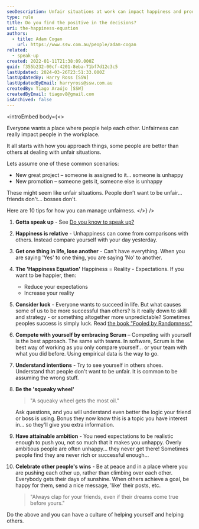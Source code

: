```yaml
---
seoDescription: Unfair situations at work can impact happiness and productivity. Learn how to manage unfairness with these 10 tips that promote a culture of helping each other.
type: rule
title: Do you find the positive in the decisions?
uri: the-happiness-equation
authors:
  - title: Adam Cogan
    url: https://www.ssw.com.au/people/adam-cogan
related:
  - speak-up
created: 2022-01-11T21:38:09.000Z
guid: f355b232-00cf-4201-8eba-71bf7d12c3c5
lastUpdated: 2024-03-26T23:51:33.000Z
lastUpdatedBy: Harry Ross [SSW]
lastUpdatedByEmail: harryross@ssw.com.au
createdBy: Tiago Araújo [SSW]
createdByEmail: tiagov8@gmail.com
isArchived: false
---
```


<introEmbed
  body={<>
<introYoutube url="https://www.youtube.com/embed/sT3vs48Rt8I" description="Video: Fairness and Helping Each Other - 10 tips with [Adam Cogan](https://ssw.com.au/people/adam-cogan) (8 min)" />

Everyone wants a place where people help each other. Unfairness can really impact people in the workplace.

It all starts with how you approach things, some people are better than others at dealing with unfair situations.

Lets assume one of these common scenarios:

- New great project – someone is assigned to it... someone is unhappy
- New promotion – someone gets it, someone else is unhappy

These might seem like unfair situations. People don’t want to be unfair... friends don't... bosses don't.

Here are 10 tips for how you can manage unfairness.
  </>}
/>
1. **Gotta speak up** - See [Do you know to speak up?](/speak-up)
2. **Happiness is relative** - Unhappiness can come from comparisons with others. Instead compare yourself with your day yesterday.
3. **Get one thing in life, lose another** - Can't have everything. When you are saying 'Yes' to one thing, you are saying 'No' to another.
4. **The 'Happiness Equation'**
   Happiness = Reality - Expectations.
   If you want to be happier, then:
   - Reduce your expectations
   - Increase your reality
5. **Consider luck** - Everyone wants to succeed in life. But what causes some of us to be more successful than others? Is it really down to skill and strategy - or something altogether more unpredictable? Sometimes peoples success is simply luck. Read [the book "Fooled by Randomness"](https://en.wikipedia.org/wiki/Fooled_by_Randomness)
6. **Compete with yourself by embracing Scrum** – Competing with yourself is the best approach. The same with teams.
   In software, Scrum is the best way of working as you only compare yourself... or your team with what you did before. Using empirical data is the way to go.
7. **Understand intentions** - Try to see yourself in others shoes.
   Understand that people don't want to be unfair. It is common to be assuming the wrong stuff.
8. **Be the 'squeaky wheel'**

   > "A squeaky wheel gets the most oil."

   Ask questions, and you will understand even better the logic your friend or boss is using. Bonus they now know this is a topic you have interest in... so they'll give you extra information.

9. **Have attainable ambition** - You need expectations to be realistic enough to push you, not so much that it makes you unhappy.
   Overly ambitious people are often unhappy... they never get there! Sometimes people find they are never rich or successful enough...
10. **Celebrate other people's wins** - Be at peace and in a place where you are pushing each other up, rather than climbing over each other. Everybody gets their days of sunshine. When others achieve a goal, be happy for them, send a nice message, 'like' their posts, etc.
    > "Always clap for your friends, even if their dreams come true before yours."

Do the above and you can have a culture of helping yourself and helping others.
